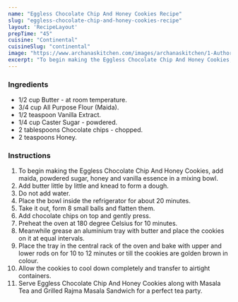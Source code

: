 ---
name: "Eggless Chocolate Chip And Honey Cookies Recipe"
slug: "eggless-chocolate-chip-and-honey-cookies-recipe"
layout: 'RecipeLayout'
prepTime: "45"
cuisine: "Continental"
cuisineSlug: "continental"
image: "https://www.archanaskitchen.com/images/archanaskitchen/1-Author/Amina_K/Eggless_chocolate_chip_and_honey_cookies.jpg"
excerpt: "To begin making the Eggless Chocolate Chip And Honey Cookies, add maida, powdered sugar, honey and vanilla essence in a mixing bowl"
---

### Ingredients

- 1/2 cup Butter - at room temperature.
- 3/4 cup All Purpose Flour (Maida).
- 1/2 teaspoon Vanilla Extract.
- 1/4 cup Caster Sugar - powdered.
- 2 tablespoons Chocolate chips - chopped.
- 2 teaspoons Honey.

### Instructions

1. To begin making the Eggless Chocolate Chip And Honey Cookies, add maida, powdered sugar, honey and vanilla essence in a mixing bowl.
1. Add butter little by little and knead to form a dough.
1. Do not add water.
1. Place the bowl inside the refrigerator for about 20 minutes.
1. Take it out, form 8 small balls and flatten them.
1. Add chocolate chips on top and gently press.
1. Preheat the oven at 180 degree Celsius for 10 minutes.
1. Meanwhile grease an aluminium tray with butter and place the cookies on it at equal intervals.
1. Place the tray in the central rack of the oven and bake with upper and lower rods on for 10 to 12 minutes or till the cookies are golden brown in colour.
1. Allow the cookies to cool down completely and transfer to airtight containers.
1. Serve Eggless Chocolate Chip And Honey Cookies along with Masala Tea and Grilled Rajma Masala Sandwich for a perfect tea party.
